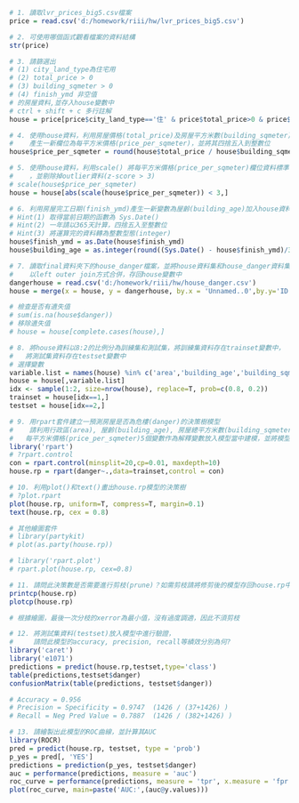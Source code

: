 ```r
# 1. 讀取lvr_prices_big5.csv檔案
price = read.csv('d:/homework/riii/hw/lvr_prices_big5.csv')
```

```r
# 2. 可使用哪個函式觀看檔案的資料結構
str(price)
```

```r
# 3. 請篩選出
# (1) city_land_type為住宅用
# (2) total_price > 0
# (3) building_sqmeter > 0
# (4) finish_ymd 非空值
# 的房屋資料,並存入house變數中
# ctrl + shift + c 多行註解
house = price[price$city_land_type=='住' & price$total_price>0 & price$building_sqmeter>0 & nchar(price$finish_ymd)>0, ]
```

```r
# 4. 使用house資料，利用房屋價格(total_price)及房屋平方米數(building_sqmeter)兩欄位，
#    產生一新欄位為每平方米價格(price_per_sqmeter)，並將其四捨五入到整數位
house$price_per_sqmeter = round(house$total_price / house$building_sqmeter, 0)
```

```r
# 5. 使用house資料，利用scale() 將每平方米價格(price_per_sqmeter)欄位資料標準化
#    ，並剔除掉outlier資料(z-score > 3)
# scale(house$price_per_sqmeter)
house = house[abs(scale(house$price_per_sqmeter)) < 3,]
```

```r
# 6. 利用房屋完工日期(finish_ymd)產生一新變數為屋齡(building_age)加入house資料中
# Hint(1) 取得當前日期的函數為 Sys.Date()
# Hint(2) 一年請以365天計算，四捨五入至整數位
# Hint(3) 將運算完的資料轉為整數型態(integer)
house$finish_ymd = as.Date(house$finish_ymd)
house$building_age = as.integer(round((Sys.Date() - house$finish_ymd)/365, 0))
```

```r
# 7. 讀取final資料夾下的house_danger檔案，並將house資料集和house_danger資料集
#    以left outer join方式合併，存回house變數中
dangerhouse = read.csv('d:/homework/riii/hw/house_danger.csv')
house = merge(x = house, y = dangerhouse, by.x = 'Unnamed..0',by.y='ID', all.x = T)

# 檢查是否有遺失值
# sum(is.na(house$danger))
# 移除遺失值
# house = house[complete.cases(house),]
```

```r
# 8. 將house資料以8:2的比例分為訓練集和測試集，將訓練集資料存在trainset變數中，
#   將測試集資料存在testset變數中
# 選擇變數
variable.list = names(house) %in% c('area','building_age','building_sqmeter','building_type','price_per_sqmeter','danger')
house = house[,variable.list]
idx <- sample(1:2, size=nrow(house), replace=T, prob=c(0.8, 0.2))
trainset = house[idx==1,]
testset = house[idx==2,]
```

```r
# 9. 用rpart套件建立一預測房屋是否為危樓(danger)的決策樹模型
#    請利用行政區(area), 屋齡(building_age), 房屋總平方米數(building_sqmeter),房屋類型(building_type)及
#   每平方米價格(price_per_sqmeter)5個變數作為解釋變數放入模型當中建模，並將模型存在house.rp變數中
library('rpart')
# ?rpart.control
con = rpart.control(minsplit=20,cp=0.01, maxdepth=10)
house.rp = rpart(danger~.,data=trainset,control = con)
```

```r
# 10. 利用plot()和text()畫出house.rp模型的決策樹
# ?plot.rpart
plot(house.rp, uniform=T, compress=T, margin=0.1)
text(house.rp, cex = 0.8)

# 其他繪圖套件
# library(partykit)
# plot(as.party(house.rp))

# library('rpart.plot')
# rpart.plot(house.rp, cex=0.8)
```

```r
# 11. 請問此決策數是否需要進行剪枝(prune)？如需剪枝請將修剪後的模型存回house.rp中
printcp(house.rp)
plotcp(house.rp)

# 根據繪圖，最後一次分枝的xerror為最小值，沒有過度調適，因此不須剪枝
```

```r
# 12. 將測試集資料(testset)放入模型中進行驗證，
#     請問此模型的accuracy, precision, recall等績效分別為何?
library('caret')
library('e1071')
predictions = predict(house.rp,testset,type='class')
table(predictions,testset$danger)
confusionMatrix(table(predictions, testset$danger))

# Accuracy = 0.956
# Precision = Specificity = 0.9747  (1426 / (37+1426) )
# Recall = Neg Pred Value = 0.7887  (1426 / (382+1426) )
```

```r
# 13. 請繪製出此模型的ROC曲線，並計算其AUC
library(ROCR)
pred = predict(house.rp, testset, type = 'prob')
p_yes = pred[, 'YES']
predictions = prediction(p_yes, testset$danger)
auc = performance(predictions, measure = 'auc')
roc_curve = performance(predictions, measure = 'tpr', x.measure = 'fpr')
plot(roc_curve, main=paste('AUC:',(auc@y.values)))
```
